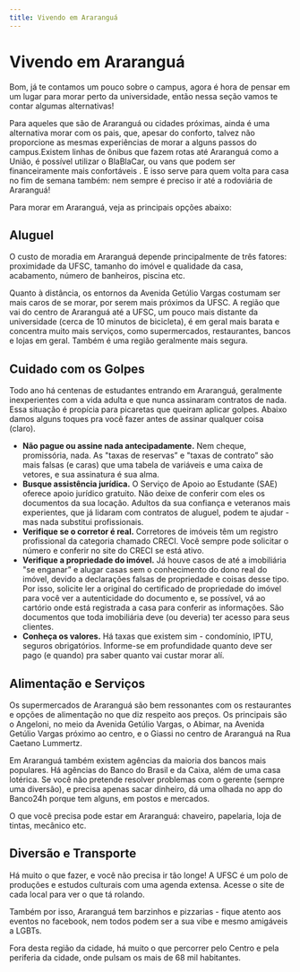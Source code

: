 ```yaml
---
title: Vivendo em Araranguá
---
```


# Vivendo em Araranguá

Bom, já te contamos um pouco sobre o campus, agora é hora de pensar em um lugar para morar perto da universidade, então nessa seção vamos te contar algumas alternativas!

Para aqueles que são de Araranguá ou cidades próximas, ainda é uma alternativa morar com os pais, que, apesar do conforto, talvez não proporcione as mesmas experiências de morar a alguns passos do campus.Existem linhas de ônibus que fazem rotas até Araranguá como a União, é possível utilizar o BlaBlaCar, ou vans que podem ser financeiramente mais confortáveis . E isso serve para quem volta para casa no fim de semana também: nem sempre é preciso ir até a rodoviária de Araranguá!

Para morar em Araranguá, veja as principais opções abaixo:

## Aluguel

O custo de moradia em Araranguá depende principalmente de três fatores: proximidade da UFSC, tamanho do imóvel e qualidade da casa, acabamento, número de banheiros, piscina etc.

Quanto à distância, os entornos da Avenida Getúlio Vargas costumam ser mais caros de se morar, por serem mais próximos da UFSC. A região que vai do centro de Araranguá até a UFSC, um pouco mais distante da universidade (cerca de 10 minutos de bicicleta), é em geral mais barata e concentra muito mais serviços, como supermercados, restaurantes, bancos e lojas em geral. Também é uma região geralmente mais segura.

## Cuidado com os Golpes

Todo ano há centenas de estudantes entrando em Araranguá, geralmente inexperientes com a vida adulta e que nunca assinaram contratos de nada. Essa situação é propícia para picaretas que queiram aplicar golpes. Abaixo damos alguns toques pra você fazer antes de assinar qualquer coisa (claro).

- **Não pague ou assine nada antecipadamente.** Nem cheque, promissória, nada. As "taxas de reservas” e "taxas de contrato” são mais falsas (e caras) que uma tabela de variáveis e uma caixa de vetores, e sua assinatura é sua alma.
- **Busque assistência jurídica.** O Serviço de Apoio ao Estudante (SAE) oferece apoio jurídico gratuito. Não deixe de conferir com eles os documentos da sua locação. Adultos da sua confiança e veteranos mais experientes, que já lidaram com contratos de aluguel, podem te ajudar - mas nada substitui profissionais.
- **Verifique se o corretor é real.** Corretores de imóveis têm um registro profissional da categoria chamado CRECI. Você sempre pode solicitar o número e conferir no site do CRECI se está ativo.
- **Verifique a propriedade do imóvel.** Já houve casos de até a imobiliária "se enganar” e alugar casas sem o conhecimento do dono real do imóvel, devido a declarações falsas de propriedade e coisas desse tipo. Por isso, solicite ler a original do certificado de propriedade do imóvel para você ver a autenticidade do documento e, se possível, vá ao cartório onde está registrada a casa para conferir as informações. São documentos que toda imobiliária deve (ou deveria) ter acesso para seus clientes.
- **Conheça os valores.** Há taxas que existem sim - condomínio, IPTU, seguros obrigatórios. Informe-se em profundidade quanto deve ser pago (e quando) pra saber quanto vai custar morar alí.

## Alimentação e Serviços

Os supermercados de Araranguá são bem ressonantes com os restaurantes e opções de alimentação no que diz respeito aos preços. Os principais são o Angeloni, no meio da Avenida Getúlio Vargas, o Abimar, na Avenida Getúlio Vargas próximo ao centro, e o Giassi no centro de Araranguá na Rua Caetano Lummertz.

Em Araranguá também existem agências da maioria dos bancos mais populares. Há agências do Banco do Brasil e da Caixa, além de uma casa lotérica. Se você não pretende resolver problemas com o gerente (sempre uma diversão), e precisa apenas sacar dinheiro, dá uma olhada no app do Banco24h porque tem alguns, em postos e mercados.

O que você precisa pode estar em Araranguá: chaveiro, papelaria, loja de tintas, mecânico etc.

## Diversão e Transporte

Há muito o que fazer, e você não precisa ir tão longe! A UFSC é um polo de produções e estudos culturais com uma agenda extensa. Acesse o site de cada local para ver o que tá rolando.

Também por isso, Araranguá tem barzinhos e pizzarias - fique atento aos eventos no facebook, nem todos podem ser a sua vibe e mesmo amigáveis a LGBTs.

Fora desta região da cidade, há muito o que percorrer pelo Centro e pela periferia da cidade, onde pulsam os mais de 68 mil habitantes.
